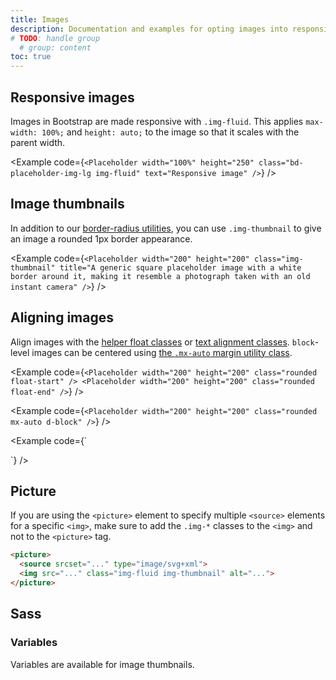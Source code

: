 ```yaml
---
title: Images
description: Documentation and examples for opting images into responsive behavior (so they never become wider than their parent) and add lightweight styles to them—all via classes.
# TODO: handle group
  # group: content
toc: true
---
```


## Responsive images

Images in Bootstrap are made responsive with `.img-fluid`. This applies `max-width: 100%;` and `height: auto;` to the image so that it scales with the parent width.

<Example code={`<Placeholder width="100%" height="250" class="bd-placeholder-img-lg img-fluid" text="Responsive image" />`} />

## Image thumbnails

In addition to our [border-radius utilities]([[docsref:/utilities/borders]]), you can use `.img-thumbnail` to give an image a rounded 1px border appearance.

<Example code={`<Placeholder width="200" height="200" class="img-thumbnail" title="A generic square placeholder image with a white border around it, making it resemble a photograph taken with an old instant camera" />`} />

## Aligning images

Align images with the [helper float classes]([[docsref:/utilities/float]]) or [text alignment classes]([[docsref:/utilities/text#text-alignment]]). `block`-level images can be centered using [the `.mx-auto` margin utility class]([[docsref:/utilities/spacing#horizontal-centering]]).

<Example code={`<Placeholder width="200" height="200" class="rounded float-start" />
<Placeholder width="200" height="200" class="rounded float-end" />`} />


<Example code={`<Placeholder width="200" height="200" class="rounded mx-auto d-block" />`} />

<Example code={`<div class="text-center">
  <Placeholder width="200" height="200" class="rounded" />
</div>`} />


## Picture

If you are using the `<picture>` element to specify multiple `<source>` elements for a specific `<img>`, make sure to add the `.img-*` classes to the `<img>` and not to the `<picture>` tag.

```html
<picture>
  <source srcset="..." type="image/svg+xml">
  <img src="..." class="img-fluid img-thumbnail" alt="...">
</picture>
```

## Sass

### Variables

Variables are available for image thumbnails.

<ScssDocs name="thumbnail-variables" file="scss/_variables.scss" />
